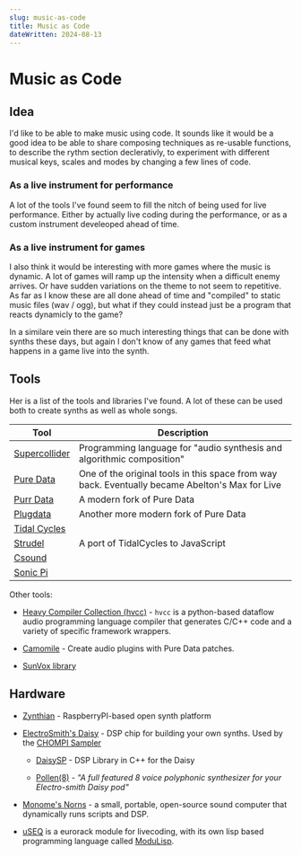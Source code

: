 ```yaml
---
slug: music-as-code
title: Music as Code
dateWritten: 2024-08-13
---
```


# Music as Code

## Idea

I'd like to be able to make music using code.
It sounds like it would be a good idea to be able to share
composing techniques as re-usable functions,
to describe the rythm section declerativly,
to experiment with different musical keys, scales and modes by changing a few lines of code.

### As a live instrument for performance

A lot of the tools I've found seem to fill the nitch of being used for live performance.
Either by actually live coding during the performance, or as a custom instrument develeoped ahead of time.

### As a live instrument for games

I also think it would be interesting with more games where the music is dynamic.
A lot of games will ramp up the intensity when a difficult enemy arrives.
Or have sudden variations on the theme to not seem to repetitive.
As far as I know these are all done ahead of time and "compiled" to static music files (wav / ogg),
but what if they could instead just be a program that reacts dynamicly to the game?

In a similare vein there are so much interesting things that can be done with synths these days,
but again I don't know of any games that feed what happens in a game live into the synth.

## Tools

Her is a list of the tools and libraries I've found.
A lot of these can be used both to create synths as well as whole songs.

Tool | Description
-----|-------------
[Supercollider](https://supercollider.github.io/)|Programming language for "audio synthesis and algorithmic composition"
[Pure Data](https://puredata.info/)|One of the original tools in this space from way back. Eventually became Abelton's Max for Live
[Purr Data](https://www.purrdata.net/)|A modern fork of Pure Data
[Plugdata](https://plugdata.org/)|Another more modern fork of Pure Data
[Tidal Cycles](https://tidalcycles.org/)|
[Strudel](https://github.com/tidalcycles/strudel)|A port of TidalCycles to JavaScript
[Csound](https://csound.com/)|
[Sonic Pi](https://sonic-pi.net/)|

Other tools:

- [Heavy Compiler Collection (hvcc)](https://github.com/Wasted-Audio/hvcc) - `hvcc` is a python-based dataflow audio programming language compiler that generates C/C++ code and a variety of specific framework wrappers.

- [Camomile](https://github.com/pierreguillot/Camomile) - Create audio plugins with Pure Data patches.

- [SunVox library](https://warmplace.ru/soft/sunvox/sunvox_lib.php)

## Hardware

- [Zynthian](https://zynthian.org/) - RaspberryPI-based open synth platform

- [ElectroSmith's Daisy](https://electro-smith.com/) - DSP chip for building your own synths. Used by the [CHOMPI Sampler](https://chompiclub.com/products/chompi)

  - [DaisySP](https://github.com/electro-smith/DaisySP?tab=readme-ov-file) - DSP Library in C++ for the Daisy

  - [Pollen(8)](https://hammondeggsmusic.ca/daisy/pollen8.html) - _"A full featured 8 voice polyphonic synthesizer for your Electro-smith Daisy pod"_

- [Monome's Norns](https://monome.org/docs/norns/) - a small, portable, open-source sound computer that dynamically runs scripts and DSP.

- [uSEQ](https://www.emutelabinstruments.co.uk/useq/) is a eurorack module for livecoding, with its own lisp based programming language called [ModuLisp](https://www.emutelabinstruments.co.uk//modulisp-about/).
